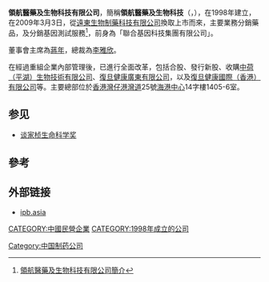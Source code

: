 '''領航醫藥及生物科技有限公司'''，簡稱'''領航醫藥及生物科技'''（'''{{lang-en|Innovative Pharmaceutical Biotech Limited}}'''，{{hkex|0399}}），在1998年建立，在2009年3月3日，從[[遠東生物制藥科技有限公司|遠東生物制藥科技有限公司]]換取上市而來，主要業務分銷藥品，及分銷基因測試服務<ref>[http://www.ipb.asia/big5/profile.php 領航醫藥及生物科技有限公司簡介]{{dead link|date=2018年5月 |bot=InternetArchiveBot |fix-attempted=yes }}</ref>，前身為「聯合基因科技集團有限公司」。

董事會主席為[[蔣年|蔣年]]，總裁為[[李雅欣|李雅欣]]。

在經過重組企業內部管理後，已進行全面改革，包括合股、發行新股、收購[[中荷（平湖）生物技術有限公司|中荷（平湖）生物技術有限公司]]、[[復旦健康廣東有限公司|復旦健康廣東有限公司]]，以及[[復旦健康國際（香港）有限公司|復旦健康國際（香港）有限公司]]等。主要總部位於[[香港|香港]][[灣仔|灣仔]][[港灣道|港灣道]]25號[[海港中心|海港中心]]14字樓1405-6室。

== 参见 ==
*[[谈家桢生命科学奖|谈家桢生命科学奖]]

==參考==
{{reflist}}

== 外部链接 ==
* [http://www.ipb.asia/ ipb.asia] {{Wayback|url=http://www.ipb.asia/ |date=20200627200244 }}
 
[[CATEGORY:中國民營企業|CATEGORY:中國民營企業]]
[[CATEGORY:1998年成立的公司|CATEGORY:1998年成立的公司]]
[[Category:中国制药公司|Category:中国制药公司]]